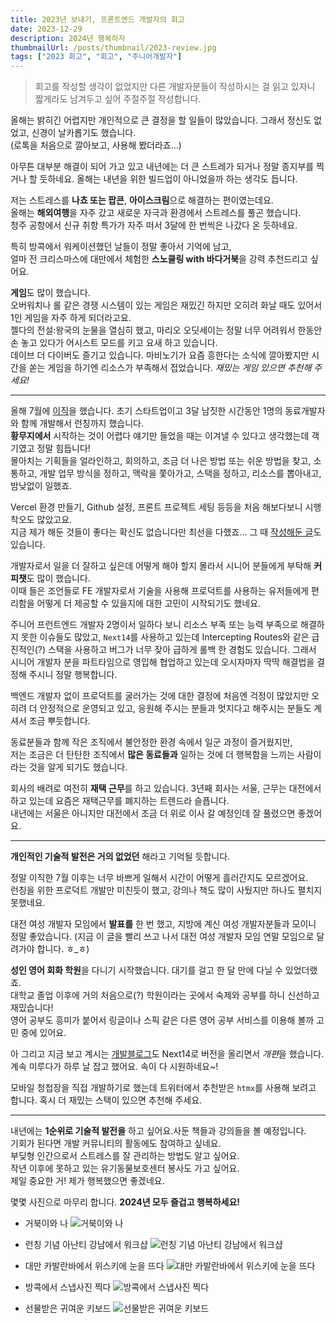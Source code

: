 ```yaml
---
title: 2023년 보내기, 프론트엔드 개발자의 회고
date: 2023-12-29
description: 2024년 행복하자
thumbnailUrl: /posts/thumbnail/2023-review.jpg
tags: ["2023 회고", "회고", "주니어개발자"]
---
```


> 회고를 작성할 생각이 없었지만 다른 개발자분들이 작성하시는 걸 읽고 있자니 짧게라도 남겨두고 싶어 주절주절 작성합니다.

올해는 밝히긴 어렵지만 개인적으로 큰 결정을 할 일들이 많았습니다. 그래서 정신도 없었고, 신경이 날카롭기도 했습니다.  
(로톡을 처음으로 깔아보고, 사용해 봤더라죠...)

아무튼 대부분 해결이 되어 가고 있고 내년에는 더 큰 스트레가 되거나 정말 종지부를 찍거나 할 듯하네요.
올해는 내년을 위한 빌드업이 아니었을까 하는 생각도 듭니다.

저는 스트레스를 **나쵸 또는 팝콘**, **아이스크림**으로 해결하는 편이였는데요.  
올해는 **해외여행**을 자주 갔고 새로운 자극과 환경에서 스트레스를 풀곤 했습니다.  
청주 공항에서 신규 취항 특가가 자주 떠서 3달에 한 번씩은 나갔다 온 듯하네요.

특히 방콕에서 워케이션했던 날들이 정말 좋아서 기억에 남고,  
얼마 전 크리스마스에 대만에서 체험한 **스노쿨링 with 바다거북**을 강력 추천드리고 싶어요.

**게임**도 많이 했습니다.  
오버워치나 롤 같은 경쟁 시스템이 있는 게임은 재밌긴 하지만 오히려 화날 때도 있어서 1인 게임을 자주 하게 되더라고요.  
젤다의 전설:왕국의 눈물을 열심히 했고, 마리오 오딧세이는 정말 너무 어려워서 한동안 손 놓고 있다가 어시스트 모드를 키고 요새 하고 있습니다.  
데이브 더 다이버도 즐기고 있습니다. 마비노기가 요즘 흥한다는 소식에 깔아봤지만 시간을 쏟는 게임을 하기엔 리소스가 부족해서 접었습니다.
_재밌는 게임 있으면 추천해 주세요!_

---

올해 7월에 [이직](/resume)을 했습니다. 초기 스타트업이고 3달 남짓한 시간동안 1명의 동료개발자와 함께 개발해서 런칭까지 했습니다.  
**황무지에서** 시작하는 것이 어렵다 얘기만 들었을 때는 이겨낼 수 있다고 생각했는데 객기였고 정말 힘듭니다!  
몰아치는 기획들을 얼라인하고, 회의하고, 조금 더 나은 방법 또는 쉬운 방법을 찾고, 소통하고, 개발 업무 방식을 정하고, 맥락을 쫓아가고, 스택을 정하고, 리소스를 뽑아내고, 밤낮없이 일했죠.

Vercel 환경 만들기, Github 설정, 프론트 프로젝트 세팅 등등을 처음 해보다보니 시행착오도 많았고요.  
지금 제가 해둔 것들이 좋다는 확신도 없습니다만 최선을 다했죠... 그 때 [작성해둔 글](https://miryang.dev/blog/frontend-in-startup-chosen-things)도 있습니다.

개발자로서 일을 더 잘하고 싶은데 어떻게 해야 할지 몰라서 시니어 분들에게 부탁해 **커피챗**도 많이 했습니다.  
이때 들은 조언들로 FE 개발자로서 기술을 사용해 프로덕트를 사용하는 유저들에게 편리함을 어떻게 더 제공할 수 있을지에 대한 고민이 시작되기도 했네요.

주니어 프런트엔드 개발자 2명이서 일하다 보니 리소스 부족 또는 능력 부족으로 해결하지 못한 이슈들도 많았고,
`Next14`를 사용하고 있는데 Intercepting Routes와 같은 급진적인(?) 스택을 사용하고 버그가 너무 잦아 급하게 롤백 한 경험도 있습니다.
그래서 시니어 개발자 분을 파트타임으로 영입해 협업하고 있는데 오시자마자 딱딱 해결법을 결정해 주시니 정말 행복합니다.

백엔드 개발자 없이 프로덕트를 굴러가는 것에 대한 결정에 처음엔 걱정이 많았지만 오히려 더 안정적으로 운영되고 있고, 응원해 주시는 분들과 멋지다고 해주시는 분들도 계셔서 조금 뿌듯합니다.

동료분들과 함께 작은 조직에서 불안정한 환경 속에서 일군 과정이 즐거웠지만,  
저는 조금은 더 탄탄한 조직에서 **많은 동료들과** 일하는 것에 더 행복함을 느끼는 사람이라는 것을 알게 되기도 했습니다.

회사의 배려로 여전히 **재택 근무**를 하고 있습니다.
3년째 회사는 서울, 근무는 대전에서 하고 있는데 요즘은 재택근무를 폐지하는 트렌드라 슬픕니다.  
내년에는 서울은 아니지만 대전에서 조금 더 위로 이사 갈 예정인데 잘 풀렸으면 좋겠어요.

---

**개인적인 기술적 발전은 거의 없었던** 해라고 기억될 듯합니다.

정말 이직한 7월 이후는 너무 바쁘게 일해서 시간이 어떻게 흘러간지도 모르겠어요.  
런칭을 위한 프로덕트 개발만 미친듯이 했고, 강의나 책도 많이 사뒀지만 하나도 펼치지 못했네요.

대전 여성 개발자 모임에서 **발표를** 한 번 했고, 지방에 계신 여성 개발자분들과 모이니 정말 좋았습니다.
(지금 이 글을 빨리 쓰고 나서 대전 여성 개발자 모임 연말 모임으로 달려가야 합니다. ㅎ\_ㅎ)

**성인 영어 회화 학원**을 다니기 시작했습니다. 대기를 걸고 한 달 만에 다닐 수 있었더랬죠.  
대학교 졸업 이후에 거의 처음으로(?) 학원이라는 곳에서 숙제와 공부를 하니 신선하고 재밌습니다!  
영어 공부도 흥미가 붙어서 링글이나 스픽 같은 다른 영어 공부 서비스를 이용해 볼까 고민 중에 있어요.

아 그리고 지금 보고 계시는 [개발블로그](https://github.com/MiryangJung/miryang.dev)도 Next14로 버전을 올리면서 *개편*을 했습니다.  
계속 미루다가 하루 날 잡고 했어요. 속이 다 시원하네요~!

모바일 청첩장을 직접 개발하기로 했는데 트위터에서 추천받은 `htmx`를 사용해 보려고 합니다. 혹시 더 재밌는 스택이 있으면 추천해 주세요.

---

내년에는 **1순위로 기술적 발전을** 하고 싶어요.사둔 책들과 강의들을 볼 예정입니다.  
기회가 된다면 개발 커뮤니티의 활동에도 참여하고 싶네요.  
부딪형 인간으로서 스트레스를 잘 관리하는 방법도 알고 싶어요.  
작년 이후에 못하고 있는 유기동물보호센터 봉사도 가고 싶어요.  
제일 중요한 거! 제가 행복했으면 좋겠네요.

몇몇 사진으로 마무리 합니다. **2024년 모두 즐겁고 행복하세요!**

- 거북이와 나
![거북이와 나](/posts/2023-review/turtle.jpeg)

- 런칭 기념 아난티 강남에서 워크샵
![런칭 기념 아난티 강남에서 워크샵](/posts/2023-review/ananti.jpeg)

- 대만 카발란바에서 위스키에 눈을 뜨다
![대만 카발란바에서 위스키에 눈을 뜨다](/posts/2023-review/kabalan.jpeg)

- 방콕에서 스냅사진 찍다
![방콕에서 스냅사진 찍다](/posts/2023-review/bksnap.jpg)

- 선물받은 귀여운 키보드
![선물받은 귀여운 키보드](/posts/2023-review/keyboard.jpeg)